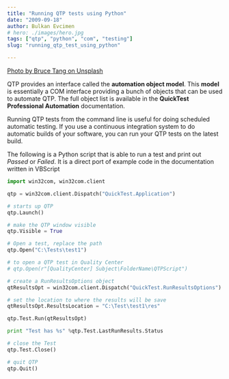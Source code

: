 ```yaml
---
title: "Running QTP tests using Python"
date: "2009-09-18"
author: Bulkan Evcimen
# hero: ./images/hero.jpg
tags: ["qtp", "python", "com", "testing"]
slug: "running_qtp_test_using_python"

---
```


[Photo by Bruce Tang on Unsplash](https://unsplash.com/photos/bShLAcqIG2k)

QTP provides an interface called the **automation object model**. This **model** is essentially a COM interface providing a bunch of objects that can be used to automate QTP. The full object list is available in the **QuickTest Professional Automation** documentation.

Running QTP tests from the command line is useful for doing scheduled automatic testing. If you use a continuous integration system to do automatic builds of your software, you can run your QTP tests on the latest build.

The following is a Python script that is able to run a test and print out *Passed* or *Failed*.  It is a direct port of example code in the documentation written in VBScript

```python
import win32com, win32com.client

qtp = win32com.client.Dispatch("QuickTest.Application")

# starts up QTP
qtp.Launch() 

# make the QTP window visible
qtp.Visible = True

# Open a test, replace the path 
qtp.Open("C:\Tests\test1")

# to open a QTP test in Quality Center
# qtp.Open(r"[QualityCenter] Subject\FolderName\QTPScript")

# create a RunResultsOptions object
qtResultsOpt = win32com.client.Dispatch("QuickTest.RunResultsOptions")

# set the location to where the results will be save
qtResultsOpt.ResultsLocation = "C:\Test\test1\res"

qtp.Test.Run(qtResultsOpt)

print "Test has %s" %qtp.Test.LastRunResults.Status

# close the Test
qtp.Test.Close()

# quit QTP
qtp.Quit()
```
